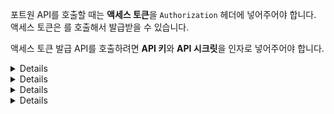 
포트원 API를 호출할 때는 **액세스 토큰**을 `Authorization` 헤더에 넣어주어야 합니다.\
액세스 토큰은 <ApiLink client:visible basepath="/api/rest-v1" section="auth" method="post" path="/users/getToken" apiName="access_token 발급 API" />를 호출해서 발급받을 수 있습니다.

액세스 토큰 발급 API를 호출하려면 **API 키**와 **API 시크릿**을 인자로 넣어주어야 합니다.

<Details>
<p slot="summary">API 키와 API 시크릿 확인하기</p>

1. [관리자 콘솔 `상점・계정 관리` 화면](https://admin.portone.io/merchant) 접속
2. `내 식별코드・API Keys` 버튼 클릭


<Figure
  src={merchantInfoImage}
  caption="API 키와 API 시크릿은 관리자 콘솔 → 상점・계정 관리 메뉴 → 내 식별코드・API Keys 모달을 열어서 확인하실 수 있습니다"
/>

<Hint style="danger">
**API 시크릿은 절대로 외부에 노출되어서는 안되는 값**입니다.\
실제 구현에서 액세스 토큰 발급은 꼭 서버사이드에서 해주세요.

</Hint>

</Details>

<Details>
<p slot="summary">액세스 토큰 발급 받기</p>

<ApiLink
  client:visible
  basepath="/api/rest-v1"
  section="auth"
  method="post"
  path="/users/getToken"
  apiName="access_token 발급 API"
/> 호출


<Figure
  src={getTokenImage}
  caption="/users/getToken API를 호출해서 액세스 토큰을 발급받습니다"
/>

<Hint style="info">
포트원 REST API 서버는 **Google Public NTP**의 시간과 동기화되고 있습니다.

</Hint>

<Hint style="warning">
하위 가맹점 연동을 할 경우 액세스 토큰을 발급받을 때 **Agent 계정**의 **API 키** 와 **API 시크릿**을 사용해야 합니다.

<ContentRef slug="/ko/tip/agency-and-tier" />

</Hint>

</Details>

<Details>
<p slot="summary">액세스 토큰 사용하기</p>

발급받은 액세스 토큰은 다른 API를 호출할 때\
`Authorization` 헤더에 `Bearer <액세스 토큰>` 형식의 값을 넣어주면 됩니다.

자세한 내용은 [MDN - HTTP 인증 문서](https://developer.mozilla.org/ko/docs/Web/HTTP/Authentication)를 참고해주세요.


<Figure src={useImage} />

<Hint style="warning">
하위 가맹점 연동을 할 경우 포트원 API 호출시 `Tier` 헤더에 하위 가맹점 티어 코드를 입력해야 합니다.

<ContentRef slug="/ko/tip/agency-and-tier" />


<Figure src={tierImage} />

</Hint>

</Details>

<Details>
<p slot="summary">액세스 토큰 만료기한 연장</p>

만료된 액세스 토큰으로 API를 호출하면 `401 Unauthorized` 응답을 받습니다.\
액세스 토큰의 만료기한은 발행시간부터 **30분**입니다.

- 기존 액세스 토큰이 만료되기 전 <ApiLink client:visible basepath="/api/rest-v1" section="auth" method="post" path="/users/getToken" apiName="access_token 발급 API" />를 다시 호출했을 경우
  - 기존 액세스 토큰이 반환됩니다.\
    **만료기한이 1분 안쪽으로 남았을 때** 요청했다면 기존 액세스 토큰의 만료시간이 **5분 연장**됩니다.
- 기존 액세스 토큰이 만료된 다음 <ApiLink client:visible basepath="/api/rest-v1" section="auth" method="post" path="/users/getToken" apiName="access_token 발급 API" />를 다시 호출했을 경우
  - 새로운 액세스 토큰이 반환됩니다.


<Figure src={reuseImage} />

<Hint style="info">
액세스 토큰의 재사용과 만료기한 5분 연장 동작방식은 다음과 같은 상황을 고려해서 설계되었습니다.

- 한 가맹점에서 여러 대의 웹서버가 동시에 경쟁적으로 REST API(`/users/getToken`)를 호출하는 상황
- 한 가맹점에서 여러 대의 웹서버가 시간 동기화 되어있지 않은 상황

</Hint>

</Details>
